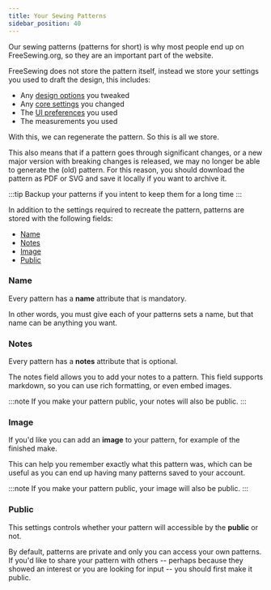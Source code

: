 ```yaml
---
title: Your Sewing Patterns
sidebar_position: 40
---
```


Our sewing patterns (patterns for short) is why most people end up on
FreeSewing.org, so they are an important part of the website.

FreeSewing does not store the pattern itself, instead we store your settings
you used to draft the design, this includes:

- Any [design options](/docs/about/site/draft#design-options) you tweaked
- Any [core settings](/docs/about/site/draft#core-settings) you changed
- The [UI preferences](/docs/about/site/draft#ui-preferences) you used
- The measurements you used

With this, we can regenerate the pattern. So this is all we store.

This also means that if a pattern goes through significant changes, or a new
major version with breaking changes is released, we may no longer be able to
generate the (old) pattern. For this reason, you should download the pattern as
PDF or SVG and save it locally if you want to archive it.

:::tip
Backup your patterns if you intent to keep them for a long time
:::

In addition to the settings required to recreate the pattern, patterns are
stored with the following fields:

- [Name](#name)
- [Notes](#notes)
- [Image](#image)
- [Public](#public)

### Name

Every pattern has a **name** attribute that is mandatory.

In other words, you must give each of your patterns sets a name, but that name
can be anything you want.

### Notes

Every pattern has a **notes** attribute that is optional.

The notes field allows you to add your notes to a pattern.
This field supports markdown, so you can use rich formatting, or even embed
images.

:::note
If you make your pattern public, your notes will also be public.
:::

### Image

If you'd like you can add an **image** to your pattern, for example of the
finished make.

This can help you remember exactly what this pattern was, which can be useful
as you can end up having many patterns saved to your account.

:::note
If you make your pattern public, your image will also be public.
:::

### Public

This settings controls whether your pattern will accessible by the **public** or not.

By default, patterns are private and only you can access your own patterns. If
you'd like to share your pattern with others -- perhaps because they showed an
interest or you are looking for input -- you should first make it public.
